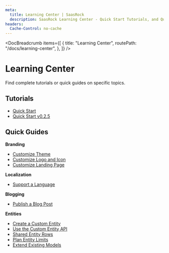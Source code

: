 ```yaml
---
meta:
  title: Learning Center | SaasRock
  description: SaasRock Learning Center - Quick Start Tutorials, and Quick Guides for Branding, Localization, Blogging, and Entities.
headers:
  Cache-Control: no-cache
---
```



<DocBreadcrumb
  items={[
    {
      title: "Learning Center",
      routePath: "/docs/learning-center",
    },
  ]}
/>

# Learning Center

Find complete tutorials or quick guides on specific topics.

## Tutorials

- [Quick Start](/docs/learning-center/tutorials/quick-start)
- [Quick Start v0.2.5](/docs/learning-center/tutorials/quick-start-v-0-2-5)

## Quick Guides

**Branding**

- [Customize Theme](/docs/learning-center/guides/branding/theme)
- [Customize Logo and Icon](/docs/learning-center/guides/branding/logo-and-icon)
- [Customize Landing Page](/docs/learning-center/guides/branding/landing)

**Localization**

- [Support a Language](/docs/learning-center/guides/localization/support-a-language)

**Blogging**

- [Publish a Blog Post](/docs/learning-center/guides/blogging/publish-a-blog-post)

**Entities**

- [Create a Custom Entity](/docs/learning-center/guides/entities/create-a-custom-entity)
- [Use the Custom Entity API](/docs/learning-center/guides/entities/use-the-custom-entity-api)
- [Shared Entity Rows](/docs/learning-center/guides/entities/shared-entity-rows)
- [Plan Entity Limits](/docs/learning-center/guides/entities/plan-entity-limits)
- [Extend Existing Models](/docs/learning-center/guides/entities/extend-existing-models)
